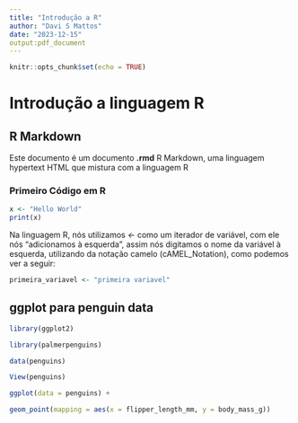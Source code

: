 ```yaml
---
title: "Introdução a R"
author: "Davi S Mattos"
date: "2023-12-15"
output:pdf_document
---
```


```r
knitr::opts_chunk$set(echo = TRUE)
```

# Introdução a linguagem R

## R Markdown

Este documento é um documento **.rmd** R Markdown, uma linguagem hypertext HTML que mistura com a linguagem R

### Primeiro Código em R

```r
x <- "Hello World"
print(x)
```

Na linguagem R, nós utilizamos *\<-* como um iterador de variável, com ele nós "adicionamos à esquerda", assim nós digitamos o nome da variável à esquerda, utilizando da notação camelo (cAMEL_Notation), como podemos ver a seguir:

```r
primeira_variavel <- "primeira variavel"
```

## ggplot para penguin data

```r
library(ggplot2)

library(palmerpenguins)

data(penguins)

View(penguins)
```

```r
ggplot(data = penguins) +

geom_point(mapping = aes(x = flipper_length_mm, y = body_mass_g))
```
